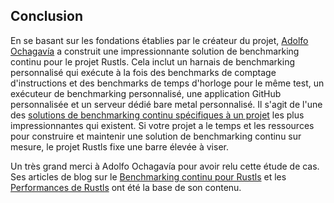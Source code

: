 ## Conclusion
En se basant sur les fondations établies par le créateur du projet, [Adolfo Ochagavía][aochagavia] a construit une impressionnante solution de benchmarking continu pour le projet Rustls. Cela inclut un harnais de benchmarking personnalisé qui exécute à la fois des benchmarks de comptage d'instructions et des benchmarks de temps d'horloge pour le même test, un exécuteur de benchmarking personnalisé, une application GitHub personnalisée et un serveur dédié bare metal personnalisé. Il s'agit de l'une des [solutions de benchmarking continu spécifiques à un projet][prior art] les plus impressionnantes qui existent. Si votre projet a le temps et les ressources pour construire et maintenir une solution de benchmarking continu sur mesure, le projet Rustls fixe une barre élevée à viser.

Un très grand merci à Adolfo Ochagavía pour avoir relu cette étude de cas. Ses articles de blog sur le [Benchmarking continu pour Rustls][Continuous benchmarking for rustls] et les [Performances de Rustls][rustls performance] ont été la base de son contenu.

[aochagavia]: https://github.com/aochagavia
[prior art]: /fr/docs/reference/prior-art/#project-specific
[Continuous benchmarking for rustls]: https://ochagavia.nl/blog/continuous-benchmarking-for-rustls/
[rustls performance]: https://www.memorysafety.org/blog/rustls-performance/